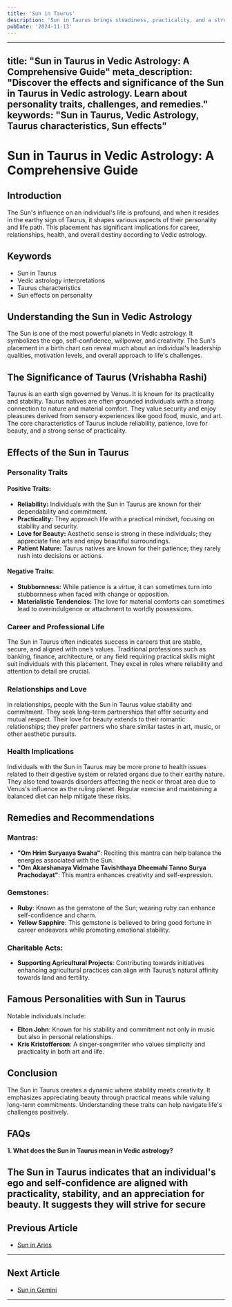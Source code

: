 ```yaml
---
title: 'Sun in Taurus'
description: 'Sun in Taurus brings steadiness, practicality, and a strong appreciation for material comforts. These individuals are patient, reliable, and have a strong determination to achieve their goals. in Vedic Astrology'
pubDate: '2024-11-13'
---
```


---
title: "Sun in Taurus in Vedic Astrology: A Comprehensive Guide"
meta_description: "Discover the effects and significance of the Sun in Taurus in Vedic astrology. Learn about personality traits, challenges, and remedies."
keywords: "Sun in Taurus, Vedic Astrology, Taurus characteristics, Sun effects"
---

# Sun in Taurus in Vedic Astrology: A Comprehensive Guide

## Introduction

The Sun's influence on an individual's life is profound, and when it resides in the earthy sign of Taurus, it shapes various aspects of their personality and life path. This placement has significant implications for career, relationships, health, and overall destiny according to Vedic astrology.

## Keywords

- Sun in Taurus
- Vedic astrology interpretations
- Taurus characteristics
- Sun effects on personality

## Understanding the Sun in Vedic Astrology

The Sun is one of the most powerful planets in Vedic astrology. It symbolizes the ego, self-confidence, willpower, and creativity. The Sun's placement in a birth chart can reveal much about an individual's leadership qualities, motivation levels, and overall approach to life's challenges.

## The Significance of Taurus (Vrishabha Rashi)

Taurus is an earth sign governed by Venus. It is known for its practicality and stability. Taurus natives are often grounded individuals with a strong connection to nature and material comfort. They value security and enjoy pleasures derived from sensory experiences like good food, music, and art. The core characteristics of Taurus include reliability, patience, love for beauty, and a strong sense of practicality.

## Effects of the Sun in Taurus

### Personality Traits

#### Positive Traits:
- **Reliability:** Individuals with the Sun in Taurus are known for their dependability and commitment.
- **Practicality:** They approach life with a practical mindset, focusing on stability and security.
- **Love for Beauty:** Aesthetic sense is strong in these individuals; they appreciate fine arts and enjoy beautiful surroundings.
- **Patient Nature:** Taurus natives are known for their patience; they rarely rush into decisions or actions.

#### Negative Traits:
- **Stubbornness:** While patience is a virtue, it can sometimes turn into stubbornness when faced with change or opposition.
- **Materialistic Tendencies:** The love for material comforts can sometimes lead to overindulgence or attachment to worldly possessions.

### Career and Professional Life

The Sun in Taurus often indicates success in careers that are stable, secure, and aligned with one’s values. Traditional professions such as banking, finance, architecture, or any field requiring practical skills might suit individuals with this placement. They excel in roles where reliability and attention to detail are crucial.

### Relationships and Love

In relationships, people with the Sun in Taurus value stability and commitment. They seek long-term partnerships that offer security and mutual respect. Their love for beauty extends to their romantic relationships; they prefer partners who share similar tastes in art, music, or other aesthetic pursuits.

### Health Implications

Individuals with the Sun in Taurus may be more prone to health issues related to their digestive system or related organs due to their earthy nature. They also tend towards disorders affecting the neck or throat area due to Venus's influence as the ruling planet. Regular exercise and maintaining a balanced diet can help mitigate these risks.

## Remedies and Recommendations

### Mantras:
- **"Om Hrim Suryaaya Swaha"**: Reciting this mantra can help balance the energies associated with the Sun.
- **"Om Akarshanaya Vidmahe Tavishthaya Dheemahi Tanno Surya Prachodayat"**: This mantra enhances creativity and self-expression.

### Gemstones:
- **Ruby**: Known as the gemstone of the Sun; wearing ruby can enhance self-confidence and charm.
- **Yellow Sapphire**: This gemstone is believed to bring good fortune in career endeavors while promoting emotional stability.

### Charitable Acts:
- **Supporting Agricultural Projects**: Contributing towards initiatives enhancing agricultural practices can align with Taurus’s natural affinity towards land and fertility.

## Famous Personalities with Sun in Taurus

Notable individuals include:

- **Elton John**: Known for his stability and commitment not only in music but also in personal relationships.
- **Kris Kristofferson**: A singer-songwriter who values simplicity and practicality in both art and life.

## Conclusion

The Sun in Taurus creates a dynamic where stability meets creativity. It emphasizes appreciating beauty through practical means while valuing long-term commitments. Understanding these traits can help navigate life's challenges positively.

## FAQs

**1. What does the Sun in Taurus mean in Vedic astrology?**

The Sun in Taurus indicates that an individual's ego and self-confidence are aligned with practicality, stability, and an appreciation for beauty. It suggests they will strive for secure
---

## Previous Article
- [Sun in Aries](/blogs-md/0801_Sun_in_Rashi/080101_Sun_in_Aries.mdx)

---

## Next Article
- [Sun in Gemini](/blogs-md/0801_Sun_in_Rashi/080103_Sun_in_Gemini.mdx)

---
